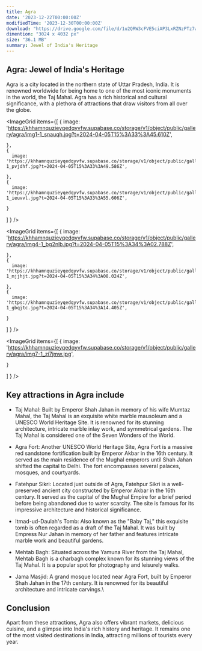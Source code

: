 ```yaml
---
title: Agra
date: '2023-12-22T00:00:00Z'
modifiedTime: '2023-12-30T00:00:00Z'
download: "https://drive.google.com/file/d/1u2QRW3cFVE5ciAP3LxRZNzPTz7wbwBdO/view?usp=sharing"
dimention: "3024 x 4032 px"
size: "36.1 MB"
summary: Jewel of India's Heritage
---
```


## Agra: Jewel of India's Heritage

Agra is a city located in the northern state of Uttar Pradesh, India. It is renowned worldwide for being home to one of the most iconic monuments in the world, the Taj Mahal. Agra has a rich historical and cultural significance, with a plethora of attractions that draw visitors from all over the globe.

<ImageGrid
  items={[
    {
      image: 'https://khhamnquzieyqedqyvfw.supabase.co/storage/v1/object/public/gallery/agra/img1-1_snauqh.jpg?t=2024-04-05T15%3A33%3A45.610Z',
      
    },
    {
      image: 'https://khhamnquzieyqedqyvfw.supabase.co/storage/v1/object/public/gallery/agra/img2-1_pvjdhf.jpg?t=2024-04-05T15%3A33%3A49.586Z',
      
    },
    {
      image: 'https://khhamnquzieyqedqyvfw.supabase.co/storage/v1/object/public/gallery/agra/img3-1_ieuvvl.jpg?t=2024-04-05T15%3A33%3A55.606Z',
      
    }
  ]
  }
/>

<ImageGrid
  items={[
    {
      image: 'https://khhamnquzieyqedqyvfw.supabase.co/storage/v1/object/public/gallery/agra/img4-1_bg2nlb.jpg?t=2024-04-05T15%3A34%3A02.788Z',
      
    },
    {
      image: 'https://khhamnquzieyqedqyvfw.supabase.co/storage/v1/object/public/gallery/agra/img5-1_mjjhjt.jpg?t=2024-04-05T15%3A34%3A08.024Z',
      
    },
    {
      image: 'https://khhamnquzieyqedqyvfw.supabase.co/storage/v1/object/public/gallery/agra/img6-1_gbqjtc.jpg?t=2024-04-05T15%3A34%3A14.405Z',
      
    }
  ]
  }
/>

<ImageGrid
  items={[
    {
      image: 'https://khhamnquzieyqedqyvfw.supabase.co/storage/v1/object/public/gallery/agra/img7-1_zi7jmw.jpg',
      
    }
  ]
  }
/>

## Key attractions in Agra include

- Taj Mahal: Built by Emperor Shah Jahan in memory of his wife Mumtaz Mahal, the Taj Mahal is an exquisite white marble mausoleum and a UNESCO World Heritage Site. It is renowned for its stunning architecture, intricate marble inlay work, and symmetrical gardens. The Taj Mahal is considered one of the Seven Wonders of the World.

- Agra Fort: Another UNESCO World Heritage Site, Agra Fort is a massive red sandstone fortification built by Emperor Akbar in the 16th century. It served as the main residence of the Mughal emperors until Shah Jahan shifted the capital to Delhi. The fort encompasses several palaces, mosques, and courtyards.

- Fatehpur Sikri: Located just outside of Agra, Fatehpur Sikri is a well-preserved ancient city constructed by Emperor Akbar in the 16th century. It served as the capital of the Mughal Empire for a brief period before being abandoned due to water scarcity. The site is famous for its impressive architecture and historical significance.

- Itmad-ud-Daulah's Tomb: Also known as the "Baby Taj," this exquisite tomb is often regarded as a draft of the Taj Mahal. It was built by Empress Nur Jahan in memory of her father and features intricate marble work and beautiful gardens.

- Mehtab Bagh: Situated across the Yamuna River from the Taj Mahal, Mehtab Bagh is a charbagh complex known for its stunning views of the Taj Mahal. It is a popular spot for photography and leisurely walks.

- Jama Masjid: A grand mosque located near Agra Fort, built by Emperor Shah Jahan in the 17th century. It is renowned for its beautiful architecture and intricate carvings.\

## Conclusion

Apart from these attractions, Agra also offers vibrant markets, delicious cuisine, and a glimpse into India's rich history and heritage. It remains one of the most visited destinations in India, attracting millions of tourists every year.

